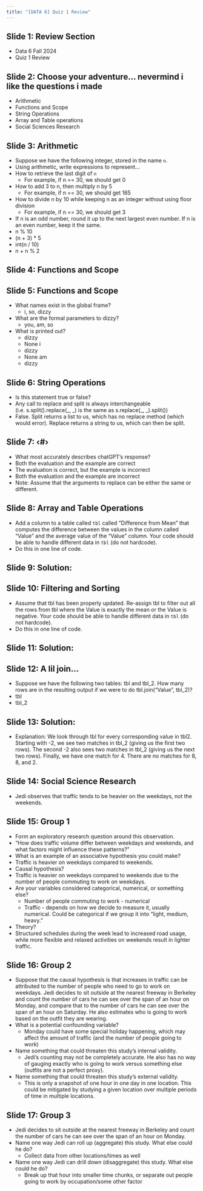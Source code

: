 ```yaml
---
title: "[DATA 6] Quiz 1 Review"
---
```


## Slide 1: Review Section

- Data 6 Fall 2024
- Quiz 1 Review

## Slide 2: Choose your adventure… nevermind i like the questions i made

- Arithmetic
- Functions and Scope
- String Operations
- Array and Table operations
- Social Sciences Research

## Slide 3: Arithmetic

- Suppose we have the following integer, stored in the name `n`.
- Using arithmetic, write expressions to represent…
- How to retrieve the last digit of `n`
  - For example, if n == 30, we should get 0
- How to add 3 to n, then multiply n by 5
  - For example, if n == 30, we should get 165
- How to divide n by 10 while keeping n as an integer without using floor division
  - For example, if n == 30, we should get 3
- If n is an odd number, round it up to the next largest even number. If n is an even number, keep it the same.
- n % 10
- (n + 3) \* 5
- int(n / 10)
- n + n % 2

## Slide 4: Functions and Scope

## Slide 5: Functions and Scope

- What names exist in the global frame?
  - i, so, dizzy
- What are the formal parameters to dizzy?
  - you, am, so
- What is printed out?
  - dizzy
  - None i
  - dizzy
  - None am
  - dizzy

## Slide 6: String Operations

- Is this statement true or false?
- Any call to replace and split is always interchangeable (i.e. s.split().replace(\_, \_) is the same as s.replace(\_, \_).split())
- False. Split returns a list to us, which has no replace method (which would error). Replace returns a string to us, which can then be split.

## Slide 7: ‹\#›

- What most accurately describes chatGPT’s response?
- Both the evaluation and the example are correct
- The evaluation is correct, but the example is incorrect
- Both the evaluation and the example are incorrect
- Note: Assume that the arguments to replace can be either the same or different.

## Slide 8: Array and Table Operations

- Add a column to a table called `tbl` called “Difference from Mean” that computes the difference between the values in the column called “Value” and the average value of the “Value” column. Your code should be able to handle different data in `tbl` (do not hardcode).
- Do this in one line of code.

## Slide 9: Solution:

## Slide 10: Filtering and Sorting

- Assume that tbl has been properly updated. Re-assign tbl to filter out all the rows from tbl where the Value is exactly the mean or the Value is negative. Your code should be able to handle different data in `tbl` (do not hardcode).
- Do this in one line of code.

## Slide 11: Solution:

## Slide 12: A lil join…

- Suppose we have the following two tables: tbl and tbl\_2. How many rows are in the resulting output if we were to do tbl.join(“Value”, tbl\_2)?
- tbl
- tbl\_2

## Slide 13: Solution:

- Explanation: We look through tbl for every corresponding value in tbl2. Starting with -2, we see two matches in tbl\_2 (giving us the first two rows). The second -2 also sees two matches in tbl\_2 (giving us the next two rows). Finally, we have one match for 4. There are no matches for 8, 8, and 2.

## Slide 14: Social Science Research

- Jedi observes that traffic tends to be heavier on the weekdays, not the weekends.

## Slide 15: Group 1

- Form an exploratory research question around this observation.
- "How does traffic volume differ between weekdays and weekends, and what factors might influence these patterns?"
- What is an example of an associative hypothesis you could make?
- Traffic is heavier on weekdays compared to weekends.
- Causal hypothesis?
- Traffic is heavier on weekdays compared to weekends due to the number of people commuting to work on weekdays.
- Are your variables considered categorical, numerical, or something else?
  - Number of people commuting to work - numerical
  - Traffic - depends on how we decide to measure it, usually numerical. Could be categorical if we group it into “light, medium, heavy.”
- Theory?
- Structured schedules during the week lead to increased road usage, while more flexible and relaxed activities on weekends result in lighter traffic.

## Slide 16: Group 2

- Suppose that the causal hypothesis is that increases in traffic can be attributed to the number of people who need to go to work on weekdays. Jedi decides to sit outside at the nearest freeway in Berkeley and count the number of cars he can see over the span of an hour on Monday, and compare that to the number of cars he can see over the span of an hour on Saturday. He also estimates who is going to work based on the outfit they are wearing.
- What is a potential confounding variable?
  - Monday could have some special holiday happening, which may affect the amount of traffic (and the number of people going to work)
- Name something that could threaten this study’s internal validity.
  - Jedi’s counting may not be completely accurate. He also has no way of gauging exactly who is going to work versus something else (outfits are not a perfect proxy).
- Name something that could threaten this study’s external validity.
  - This is only a snapshot of one hour in one day in one location. This could be mitigated by studying a given location over multiple periods of time in multiple locations.

## Slide 17: Group 3

- Jedi decides to sit outside at the nearest freeway in Berkeley and count the number of cars he can see over the span of an hour on Monday.
- Name one way Jedi can roll up (aggregate) this study. What else could he do?
  - Collect data from other locations/times as well
- Name one way Jedi can drill down (disaggregate) this study. What else could he do?
  - Break up that hour into smaller time chunks, or separate out people going to work by occupation/some other factor

